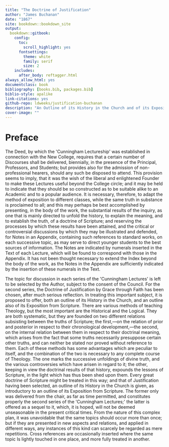 ```yaml
--- 
title: "The Doctrine of Justification"
author: "James Buchanan"
date: "1867"
site: bookdown::bookdown_site
output: 
  bookdown::gitbook:
    config:
      toc:
        scroll_highlight: yes
      fontsettings:
        theme: white
        family: serif
        size: 2
    includes:
      after_body: reftagger.html
always_allow_html: yes
documentclass: book
bibliography: [books.bib, packages.bib]
biblio-style: apalike
link-citations: yes
github-repo: ldweeks/justification-buchanan
description: "An Outline of its History in the Church and of its Exposition from Scripture"
cover-image: ""
---
```


# Preface {-}

The Deed, by which the \'Cunningham Lectureship\' was established in connection with the New College, requires that a certain number of Discourses shall be delivered, biennially, in the presence of the Principal, Professors, and Students; but provides also for the admission of non-professional hearers, should any such be disposed to attend. This provision seems to imply, that it was the wish of the liberal and enlightened Founder to make these Lectures useful beyond the College circle; and it may be held to indicate that they should be so constructed as to be suitable alike to an Academic and to a popular audience. It is necessary, therefore, to adapt the method of exposition to different classes, while the same truth in substance is proclaimed to all; and this may perhaps be best accomplished by presenting, in the body of the work, the substantial results of the inquiry, as one that is mainly directed to unfold the history, to explain the meaning, and to establish the truth, of a doctrine of Scripture; and reserving the processes by which these results have been attained, and the critical or controversial discussions by which they may be illustrated and defended, for Notes in an Appendix, containing such references to standard works, on each successive topic, as may serve to direct younger students to the best sources of information. The Notes are indicated by numerals inserted in the Text of each Lecture, which will be found to correspond with those in the Appendix. It has not been thought necessary to extend the Index beyond the body of the work, as the Notes in the Appendix are sufficiently indicated by the insertion of these numerals in the Text.

The topic for discussion in each series of the \'Cunningham Lectures\' is left to be selected by the Author, subject to the consent of the Council. For the second series, the Doctrine of Justification by Grace through Faith has been chosen, after much serious reflection. In treating this important subject, it is proposed to offer, both an outline of its History in the Church, and an outline also of its Exposition from Scripture. There are various methods of teaching Theology, but the most important are the Historical and the Logical. They are both systematic, but they are founded on two different relations subsisting between the truths of Scripture; the first,---on the relation of prior and posterior in respect to their chronological development,---the second, on the internal relation between them in respect to their doctrinal meaning, which arises from the fact that some truths necessarily presuppose certain other truths, and can neither be stated nor proved without reference to them. Each of these methods has some advantages which are peculiar to itself, and the combination of the two is necessary to any complete course of Theology. The one marks the successive unfoldings of divine truth, and the various controversies which have arisen in regard to it; the other, keeping in view the doctrinal results of that history, expounds the lessons of Scripture, in the light which has thus been shed upon them. Every great doctrine of Scripture might be treated in this way; and that of Justification having been selected, an outline of its History in the Church is given, as introductory to an outline of its Exposition from Scripture. The former only was delivered from the chair, as far as time permitted, and constitutes properly the second series of the \'Cunningham Lectures;\' the latter is offered as a sequel to it, which, it is hoped, will not be deemed unseasonable in the present critical times. From the nature of this complex plan, it was unavoidable that the same topics should occur more than once; but if they are presented in new aspects and relations, and applied in different ways, any instances of this kind can scarcely be regarded as mere repetitions. Cross references are occasionally inserted where the same topic Is lightly touched in one place, and more fully treated in another.